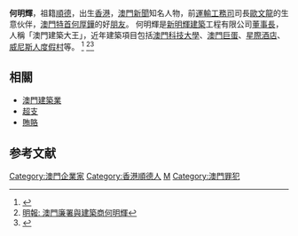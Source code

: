 '''何明輝'''，祖籍[[順德|順德]]，出生[[香港|香港]]，[[澳門|澳門]][[新聞|新聞]]知名人物，前[[運輸工務司|運輸工務司]]司長[[歐文龍|歐文龍]]的生意伙伴，[[澳門特首|澳門特首]][[何厚鏵|何厚鏵]]的好[[朋友|朋友]]。 何明輝是[[新明輝建築|新明輝建築]]工程有限公司[[董事長|董事長]]，人稱「澳門建築大王」，近年建築項目包括[[澳門科技大學|澳門科技大學]]、[[東亞運動會主場館|澳門巨蛋]]、[[星際酒店|星際酒店]]、[[威尼斯人度假村|威尼斯人度假村]]等。 <ref>{{Cite web |url=http://forum.hotdl.com/archiver/?tid-86583.html |title=澳門何明輝與歐文龍 |accessdate=2007-11-05 |archive-date=2016-03-07 |archive-url=https://web.archive.org/web/20160307035649/http://forum.hotdl.com/archiver/?tid-86583.html |dead-url=yes }}</ref> <ref>[http://space.qoos.com/?viewnews-139453 明報: 澳門廉署與建築商何明輝]</ref><ref>{{Cite web |url=http://appledaily.atnext.com/template/apple/art_main.cfm?iss_id=20061209&sec_id=4104&subsec_id=12731&art_id=6603463 |title=澳門建築商何明輝背景 |accessdate=2007-11-05 |archive-date=2007-01-24 |archive-url=https://web.archive.org/web/20070124200504/http://www1.appledaily.atnext.com/template/apple/art_main.cfm?iss_id=20061209&sec_id=4104&subsec_id=12731&art_id=6603463 |dead-url=no }}</ref>

==相關==
* [[澳門建築業|澳門建築業]]
* [[超支|超支]]
* [[賄賂|賄賂]]

==参考文献==
<div class="references-small">
<references />
</div>

[[Category:澳門企業家|Category:澳門企業家]]
[[Category:香港順德人|Category:香港順德人]]
[[Category:何姓|M]]
[[Category:澳門罪犯|Category:澳門罪犯]]